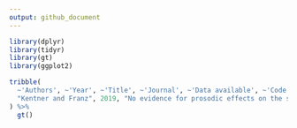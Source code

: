 ```yaml
---
output: github_document
---
```


```r
library(dplyr) 
library(tidyr)
library(gt)
library(ggplot2)
```

```r
tribble(
  ~'Authors', ~'Year', ~'Title', ~'Journal', ~'Data available', ~'Code available', ~'Link', 
  "Kentner and Franz", 2019, "No evidence for prosodic effects on the syntactic encoding of complement clauses in German", "Glossa", "yes", "yes", "https://www.glossa-journal.org/article/10.5334/gjgl.565/"
) %>% 
  gt()
```
